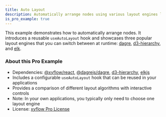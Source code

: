```yaml
---
title: Auto Layout
description: Automatically arrange nodes using various layout engines like dagre, d3-hierarchy, or elkjs
is_pro_example: true
---
```


This example demonstrates how to automatically arrange nodes. It introduces a reusable `useAutoLayout` hook and showcases three popular layout engines that you can switch between at runtime: [dagre](https://github.com/dagrejs/dagre), [d3-hierarchy](https://github.com/d3/d3-hierarchy), and [elk](https://github.com/kieler/elkjs).

<ProExampleViewer slug="auto-layout" />

### About this Pro Example

- Dependencies: [@xyflow/react](https://www.npmjs.com/package/@xyflow/react), [@dagrejs/dagre](https://www.npmjs.com/package/@dagrejs/dagre), [d3-hierarchy](https://www.npmjs.com/package/d3-hierarchy), [elkjs](https://www.npmjs.com/package/elkjs)
- Includes a configurable `useAutoLayout` hook that can be reused in your applications
- Provides a comparison of different layout algorithms with interactive controls
- Note: In your own applications, you typically only need to choose one layout engine
- License: [xyflow Pro License](https://xyflow.com/pro-license)
